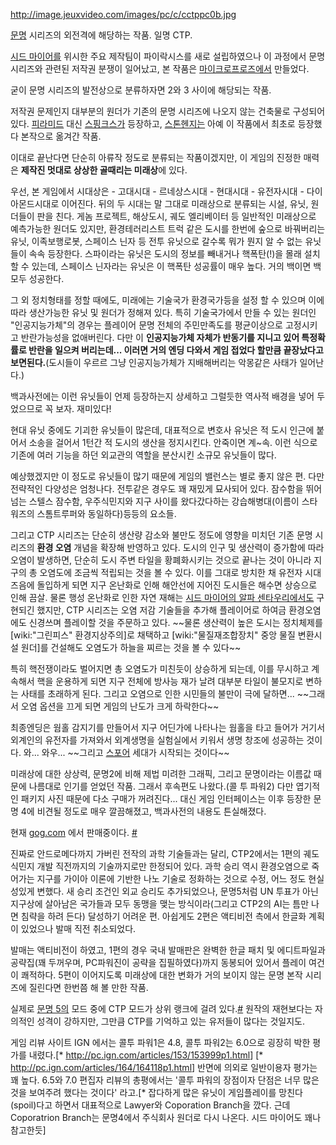 http://image.jeuxvideo.com/images/pc/c/cctppc0b.jpg

[[문명]] 시리즈의 외전격에 해당하는 작품. 일명 CTP.

[[시드 마이어]]를 위시한 주요 제작팀이 파이락시스를 새로 설립하였으나 이 과정에서 문명 시리즈와 관련된 저작권 분쟁이 일어났고, 본 작품은 [[마이크로프로즈]]에서 만들었다.

굳이 문명 시리즈의 발전상으로 분류하자면 2와 3 사이에 해당되는 작품.

저작권 문제인지 대부분의 원더가 기존의 문명 시리즈에 나오지 않는 건축물로 구성되어 있다. [[피라미드]] 대신 [[스핑크스]]가 등장하고, [[스톤헨지]]는 아예 이 작품에서 최초로 등장했다 본작으로 옮겨간 작품.

이대로 끝난다면 단순히 아류작 정도로 분류되는 작품이겠지만, 이 게임의 진정한 매력은 '''제작진 멋대로 상상한 골때리는 미래상'''에 있다.

우선, 본 게임에서 시대상은  - 고대시대 - 르네상스시대 - 현대시대 - 유전자시대 - 다이아몬드시대로 이어진다. 뒤의 두 시대는 말 그대로 미래상으로 분류되는 시설, 유닛, 원더들이 판을 친다. 게놈 프로젝트, 해상도시, 궤도 엘리베이터 등 일반적인 미래상으로 예측가능한 원더도 있지만, 환경테러리스트 트럭 같은 도시를 한번에 숲으로 바꿔버리는 유닛, 이족보행로봇, 스페이스 닌자 등 전투 유닛으로 갈수록 뭐가 뭔지 알 수 없는 유닛들이 속속 등장한다. 스파이라는 유닛은 도시의 정보를 빼내거나 핵폭탄(!)을 몰래 설치 할 수 있는데, 스페이스 닌자라는 유닛은 이 핵폭탄 성공률이 매우 높다. 거의 백이면 백 모두 성공한다.

그 외 정치형태를 정할 때에도, 미래에는 기술국가 환경국가등을 설정 할 수 있으며 이에 따라 생산가능한 유닛 및 원더가 정해져 있다. 특히 기술국가에서 만들 수 있는 원더인 "인공지능가체"의 경우는 플레이어 문명 전체의 주민만족도를 평균이상으로 고정시키고 반란가능성을 없애버린다. 다만 이 '''인공지능가체 자체가 반동기를 지니고 있어 특정확률로 반란을 일으켜 버리는데... 이러면 거의 엔딩 다와서 게임 접었다 할만큼 끝장났다고 보면된다.'''(도시들이 우르르 그냥 인공지능가체가 지배해버리는 악몽같은 사태가 일어난다.)

백과사전에는 이런 유닛들이 언제 등장하는지 상세하고 그럴듯한 역사적 배경을 넣어 두었으므로 꼭 보자. 재미있다!

현대 유닛 중에도 기괴한 유닛들이 많은데, 대표적으로 변호사 유닛은 적 도시 인근에 붙어서 소송을 걸어서 1턴간 적 도시의 생산을 정지시킨다. 안죽이면 계~속. 이런 식으로 기존에 여러 기능을 하던 외교관의 역할을 분산시킨 소규모 유닛들이 많다. 

예상했겠지만 이 정도로 유닛들이 많기 때문에 게임의 밸런스는 별로 좋지 않은 편. 다만 전략적인 다양성은 엄청나다. 전투같은 경우도 꽤 재밌게 묘사되어 있다. 잠수함을 뛰어넘는 스텔스 잠수함, 우주식민지와 지구 사이를 왔다갔다하는 강습해병대(이름이 스타워즈의 스톰트루퍼와 동일하다)등등의 요소들.

그리고 CTP 시리즈는 단순히 생산량 감소와 불만도 정도에 영향을 미치던 기존 문명 시리즈의 '''환경 오염''' 개념을 확장해 반영하고 있다. 도시의 인구 및 생산력이 증가함에 따라 오염이 발생하면, 단순히 도시 주변 타일을 황폐화시키는 것으로 끝나는 것이 아니라 지구의 총 오염도에 조금씩 적립되는 것을 볼 수 있다. 이를 그대로 방치한 채 유전자 시대 즈음에 돌입하게 되면 지구 온난화로 인해 해안선에 지어진 도시들은 해수면 상승으로 인해 끔살. 물론 행성 온난화로 인한 자연 재해는 [[시드 마이어의 알파 센타우리]]에서도 구현되긴 했지만, CTP 시리즈는 오염 저감 기술들을 추가해 플레이어로 하여금 환경오염에도 신경쓰며 플레이할 것을 주문하고 있다. ~~물론 생산력이 높은 도시는 정치체제를 [wiki:"그린피스" 환경지상주의]로 채택하고 [wiki:"물질재조합장치" 중앙 물질 변환시설 원더]를 건설해도 오염도가 하늘을 찌르는 것을 볼 수 있다~~  

특히 핵전쟁이라도 벌어지면 총 오염도가 미친듯이 상승하게 되는데, 이를 무시하고 계속해서 핵을 운용하게 되면 지구 전체에 방사능 재가 날려 대부분 타일이 불모지로 변하는 사태를 초래하게 된다. 그리고 오염으로 인한 시민들의 불만이 극에 달하면... ~~그래서 오염 옵션을 끄게 되면 게임의 난도가 크게 하락한다~~

최종엔딩은 웜홀 감지기를 만들어서 지구 어딘가에 나타나는 웜홀을 타고 들어가 거기서 외계인의 유전자를 가져와서 외계생명을 실험실에서 키워서 생명 창조에 성공하는 것이다. 와... 와우... ~~그리고 [[스포어]] 세대가 시작되는 것이다~~

미래상에 대한 상상력, 문명2에 비해 제법 미려한 그래픽, 그리고 문명이라는 이름값 때문에 나름대로 인기를 얻었던 작품. 그래서 후속편도 나왔다.(콜 투 파워2) 다만 엽기적인 패키지 사진 때문에 다소 구매가 꺼려진다... 대신 게임 인터페이스는 이후 등장한 문명 4에 비견될 정도로 매우 깔끔해졌고, 백과사전의 내용도 튼실해졌다. 

현재 [[gog.com]] 에서 판매중이다. [http://www.gog.com/gamecard/call_to_power_2 #]

진짜로 안드로메다까지 가버린 전작의 과학 기술들과는 달리, CTP2에서는 1편의 궤도 식민지 개발 직전까지의 기술까지로만 한정되어 있다. 과학 승리 역시 환경오염으로 죽어가는 지구를 가이아 이론에 기반한 나노 기술로 정화하는 것으로 수정, 어느 정도 현실성있게 변했다. 새 승리 조건인 외교 승리도 추가되었으나, 문명5처럼 UN 투표가 아닌 지구상에 살아남은 국가들과 모두 동맹을 맺는 방식이라(그리고 CTP2의 AI는 틈만 나면 침략을 하려 든다) 달성하기 어려운 편. 아쉽게도 2편은 액티비전 측에서 한글화 계획이 있었으나 발매 직전 취소되었다.

발매는 액티비전이 하였고, 1편의 경우 국내 발매판은 완벽한 한글 패치 및 에디트파일과 공략집(꽤 두꺼우며, PC파워진이 공략을 집필하였다)까지 동봉되어 있어서 플레이 여건이 쾌적하다. 5편이 이어지도록 미래상에 대한 변화가 거의 보이지 않는 문명 본작 시리즈에 질린다면 한번쯤 해 볼 만한 작품. 

실제로 [[문명 5]]의 모드 중에 CTP 모드가 상위 랭크에 걸려 있다.[http://steamcommunity.com/sharedfiles/filedetails/?id=83441566&searchtext= #] 원작의 재현보다는 자의적인 성격이 강하지만, 그만큼 CTP를 기억하고 있는 유저들이 많다는 것일지도.


게임 리뷰 사이트 IGN 에서는 콜투 파워1은 4.8, 콜투 파워2는 6.0으로 굉장히 박한 평가를 내렸다.[* http://pc.ign.com/articles/153/153999p1.html] [* http://pc.ign.com/articles/164/164118p1.html] 반면에 의외로 일반이용자 평가는 꽤 높다. 6.5와 7.0 편집자 리뷰의 총평에서는 '콜투 파워의 장점이자 단점은 너무 많은 것을 보여주려 했다는 것이다' 라고.[* 잡다하게 많은 유닛이 게임플레이를 망친다(spoil)다고 하면서 대표적으로 Lawyer와 Coporation Branch을 깠다. 근데 Coporatrion Branch는 문명4에서 주식회사 원더로 다시 나온다. 시드 마이어도 꽤나 참고한듯]
